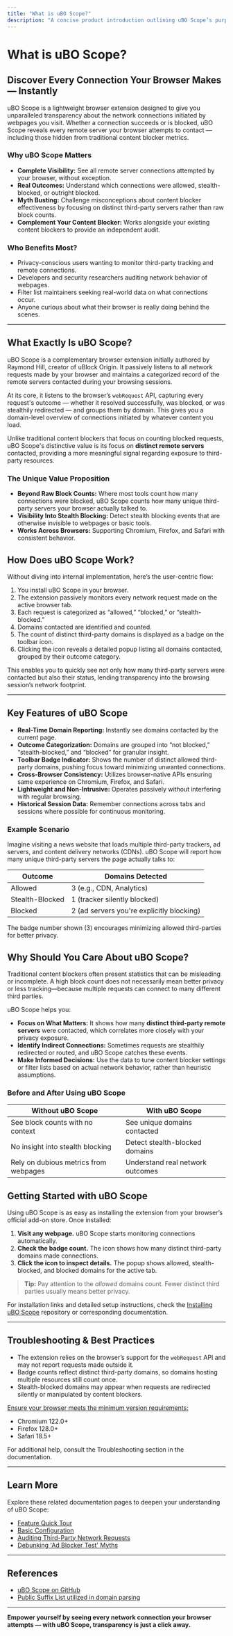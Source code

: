 ```yaml
---
title: "What is uBO Scope?"
description: "A concise product introduction outlining uBO Scope’s purpose: to reveal all attempted and successful remote server connections in your browser. Explains how it complements content blockers and highlights its unique value for transparency and myth-busting around content blocking efficacy."
---
```


# What is uBO Scope?

## Discover Every Connection Your Browser Makes — Instantly

uBO Scope is a lightweight browser extension designed to give you unparalleled transparency about the network connections initiated by webpages you visit. Whether a connection succeeds or is blocked, uBO Scope reveals every remote server your browser attempts to contact — including those hidden from traditional content blocker metrics.

### Why uBO Scope Matters
- **Complete Visibility:** See all remote server connections attempted by your browser, without exception.
- **Real Outcomes:** Understand which connections were allowed, stealth-blocked, or outright blocked.
- **Myth Busting:** Challenge misconceptions about content blocker effectiveness by focusing on distinct third-party servers rather than raw block counts.
- **Complement Your Content Blocker:** Works alongside your existing content blockers to provide an independent audit.

### Who Benefits Most?
- Privacy-conscious users wanting to monitor third-party tracking and remote connections.
- Developers and security researchers auditing network behavior of webpages.
- Filter list maintainers seeking real-world data on what connections occur.
- Anyone curious about what their browser is really doing behind the scenes.

---

## What Exactly Is uBO Scope?

uBO Scope is a complementary browser extension initially authored by Raymond Hill, creator of uBlock Origin. It passively listens to all network requests made by your browser and maintains a categorized record of the remote servers contacted during your browsing sessions.

At its core, it listens to the browser’s `webRequest` API, capturing every request's outcome — whether it resolved successfully, was blocked, or was stealthily redirected — and groups them by domain. This gives you a domain-level overview of connections initiated by whatever content you load.

Unlike traditional content blockers that focus on counting blocked requests, uBO Scope's distinctive value is its focus on **distinct remote servers** contacted, providing a more meaningful signal regarding exposure to third-party resources.

### The Unique Value Proposition

- **Beyond Raw Block Counts:** Where most tools count how many connections were blocked, uBO Scope counts how many unique third-party servers your browser actually talked to.
- **Visibility Into Stealth Blocking:** Detect stealth blocking events that are otherwise invisible to webpages or basic tools.
- **Works Across Browsers:** Supporting Chromium, Firefox, and Safari with consistent behavior.

## How Does uBO Scope Work?

Without diving into internal implementation, here’s the user-centric flow:

1. You install uBO Scope in your browser.
2. The extension passively monitors every network request made on the active browser tab.
3. Each request is categorized as “allowed,” “blocked,” or “stealth-blocked.”
4. Domains contacted are identified and counted.
5. The count of distinct third-party domains is displayed as a badge on the toolbar icon.
6. Clicking the icon reveals a detailed popup listing all domains contacted, grouped by their outcome category.

This enables you to quickly see not only how many third-party servers were contacted but also their status, lending transparency into the browsing session’s network footprint.

---

## Key Features of uBO Scope

- **Real-Time Domain Reporting:** Instantly see domains contacted by the current page.
- **Outcome Categorization:** Domains are grouped into “not blocked,” “stealth-blocked,” and “blocked” for granular insight.
- **Toolbar Badge Indicator:** Shows the number of distinct allowed third-party domains, pushing focus toward minimizing unwanted connections.
- **Cross-Browser Consistency:** Utilizes browser-native APIs ensuring same experience on Chromium, Firefox, and Safari.
- **Lightweight and Non-Intrusive:** Operates passively without interfering with regular browsing.
- **Historical Session Data:** Remember connections across tabs and sessions where possible for continuous monitoring.

### Example Scenario

Imagine visiting a news website that loads multiple third-party trackers, ad servers, and content delivery networks (CDNs). uBO Scope will report how many unique third-party servers the page actually talks to:

| Outcome        | Domains Detected |
| -------------- | ---------------- |
| Allowed        | 3 (e.g., CDN, Analytics)
| Stealth-Blocked| 1 (tracker silently blocked)
| Blocked        | 2 (ad servers you're explicitly blocking)

The badge number shown (3) encourages minimizing allowed third-parties for better privacy.

## Why Should You Care About uBO Scope?

Traditional content blockers often present statistics that can be misleading or incomplete. A high block count does not necessarily mean better privacy or less tracking—because multiple requests can connect to many different third parties.

uBO Scope helps you:

- **Focus on What Matters:** It shows how many **distinct third-party remote servers** were contacted, which correlates more closely with your privacy exposure.
- **Identify Indirect Connections:** Sometimes requests are stealthily redirected or routed, and uBO Scope catches these events.
- **Make Informed Decisions:** Use the data to tune content blocker settings or filter lists based on actual network behavior, rather than heuristic assumptions.

### Before and After Using uBO Scope

| Without uBO Scope                    | With uBO Scope                      |
| ---------------------------------- | --------------------------------- |
| See block counts with no context     | See unique domains contacted       |
| No insight into stealth blocking     | Detect stealth-blocked domains     |
| Rely on dubious metrics from webpages| Understand real network outcomes   |

## Getting Started with uBO Scope

Using uBO Scope is as easy as installing the extension from your browser’s official add-on store. Once installed:

1. **Visit any webpage.** uBO Scope starts monitoring connections automatically.
2. **Check the badge count.** The icon shows how many distinct third-party domains made connections.
3. **Click the icon to inspect details.** The popup shows allowed, stealth-blocked, and blocked domains for the active tab.

> **Tip:** Pay attention to the *allowed* domains count. Fewer distinct third parties usually means better privacy.

For installation links and detailed setup instructions, check the [Installing uBO Scope](https://github.com/gorhill/uBO-Scope) repository or corresponding documentation.

---

## Troubleshooting & Best Practices

- The extension relies on the browser’s support for the `webRequest` API and may not report requests made outside it.
- Badge counts reflect distinct third-party domains, so domains hosting multiple resources still count once.
- Stealth-blocked domains may appear when requests are redirected silently or manipulated by content blockers.

<u>Ensure your browser meets the minimum version requirements:</u>
- Chromium 122.0+
- Firefox 128.0+
- Safari 18.5+

For additional help, consult the Troubleshooting section in the documentation.

---

## Learn More

Explore these related documentation pages to deepen your understanding of uBO Scope:

- [Feature Quick Tour](../architecture-features-overview/feature-quick-tour)
- [Basic Configuration](../../getting-started/setup-and-validation/basic-configuration)
- [Auditing Third-Party Network Requests](../../guides/core-workflows/audit-third-party-requests)
- [Debunking 'Ad Blocker Test' Myths](../../guides/core-workflows/debunk-ad-blocking-myths)


---

## References
- [uBO Scope on GitHub](https://github.com/gorhill/uBO-Scope)
- [Public Suffix List utilized in domain parsing](http://publicsuffix.org)


---

**Empower yourself by seeing every network connection your browser attempts — with uBO Scope, transparency is just a click away.**